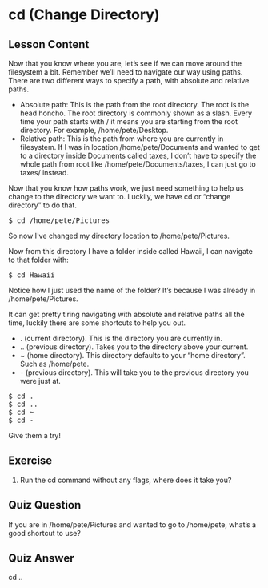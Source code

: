 # cd (Change Directory)

## Lesson Content

Now that you know where you are, let’s see if we can move around the filesystem a bit. Remember we’ll need to navigate our way using paths. There are two different ways to specify a path, with absolute and relative paths. 

<ul>
<li>Absolute path: This is the path from the root directory. The root is the head honcho. The root directory is commonly shown as a slash. Every time your path starts with / it means you are starting from the root directory. For example, /home/pete/Desktop.</li>

<li>Relative path: This is the path from where you are currently in filesystem. If I was in location /home/pete/Documents and wanted to get to a directory inside Documents called taxes, I don’t have to specify the whole path from root like /home/pete/Documents/taxes, I can just go to taxes/ instead.</li>
</ul>

Now that you know how paths work, we just need something to help us change to the directory we want to. Luckily, we have cd or “change directory” to do that. 

<pre>$ cd /home/pete/Pictures</pre> 

So now I've changed my directory location to /home/pete/Pictures.

Now from this directory I have a folder inside called Hawaii, I can navigate to that folder with:

<pre>$ cd Hawaii</pre>

Notice how I just used the name of the folder? It’s because I was already in /home/pete/Pictures.

It can get pretty tiring navigating with absolute and relative paths all the time, luckily there are some shortcuts to help you out. 

<ul>
<li>. (current directory). This is the directory you are currently in. </li>
<li>.. (previous directory). Takes you to the directory above your current.</li>
<li>~ (home directory). This directory defaults to your “home directory”. Such as /home/pete.</li>
<li>- (previous directory). This will take you to the previous directory you were just at.</li>
</ul>

<pre>
$ cd .
$ cd ..
$ cd ~
$ cd -
</pre>

Give them a try!

## Exercise

<ol>
<li>Run the cd command without any flags, where does it take you?</li>
</ol>

## Quiz Question

If you are in /home/pete/Pictures and wanted to go to /home/pete, what’s a good shortcut to use?

## Quiz Answer

cd ..
